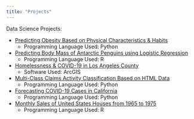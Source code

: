```yaml
---
title: "Projects"
---
```


Data Science Projects:\

* [Predicting Obesity Based on Physical Characteristics & Habits](https://github.com/anumdamani/obesity)
  + Programming Language Used: Python

* [Predicting Body Mass of Antarctic Penguins using Logistic Regression](https://github.com/anumdamani/penguins)
  + Programming Language Used: R

* [Homelessness & COVID-19 in Los Angeles County](https://github.com/anumdamani/GIS-Homelessness-COVID-Project)
  + Software Used: ArcGIS

* [Multi-Class Claims Activity Classification Based on HTML Data](https://github.com/anumdamani/ucsb-ds-capstone-2022.github.io/tree/main/ucsb_ds_capstone_projects_2022/projects/carpedatao)
  + Programming Language Used: Python

* [Forecasting COVID-19 Cases in California](https://github.com/anumdamani/COVID-MachineLearning-Project)
  + Programming Language Used: Python

* [Monthly Sales of United States Houses from 1965 to 1975](https://github.com/anumdamani/US-Houses-TimeSeries-Project)
  + Programming Language Used: R

